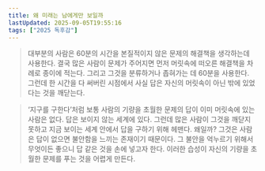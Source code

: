 ```yaml
---
title: 왜 미래는 남에게만 보일까
lastUpdated: 2025-09-05T19:55:16
tags: ["2025 독후감"]
---
```



<Bookmark image="https://shopping-phinf.pstatic.net/main_3244160/32441602214.20221230072257.jpg" url="https://search.shopping.naver.com/book/catalog/32441602214" description="정보혁명이 일어나면서 비즈니스를 둘러싼 환경도 불확실해져 앞이 잘 보이지 않는다. 여러 가지 시점이 교차하고 급격히 변화한다. 이렇듯 앞이 잘 보이지 않는 세계를 상대하는 경우 사물을 보는 시점은 한 가지가 아닌 때가 많다. 논리로 최적해를 구하려고 해도 나오지 않는다. 그런 악조건과 싸워 이겨 살아남는 비즈니스 리더는 대체 누구인가? 그들은 어떤 능력을 가지고 있는가? 그것이 이 책의 주제다."/>

> 대부분의 사람은 60분의 시간을 본질적이지 않은 문제의 해결책을 생각하는데 사용한다. 결국 많은 사람이 문제가 주어지면 먼저 머릿속에 떠오른 해결책을 차례로 종이에 적는다. 그리고 그것을 분류하거나 좁혀가는 데 60분을 사용한다. 그런데 한 시간을 다 써버린 시점에서 사실 답은 자신의 머릿속이 아닌 밖에 있었다는 것을 깨닫는다.  

> ‘지구를 구한다’처럼 보통 사람의 기량을 초월한 문제의 답이 이미 머릿속에 있는 사람은 없다. 답은 보이지 않는 세계에 있다. 그런데 많은 사람이 그것을 깨닫지 못하고 지금 보이는 세계 안에서 답을 구하기 위해 헤맨다. 왜일까?
> 그것은 사람은 답이 없으면 불안함을 느끼는 존재이기 때문이다. 그 불안을 억누르기 위해서 무엇이든 좋으니 답 같은 것을 손에 넣고자 한다. 이러한 습성이 자신의 기량을 초월한 문제를 푸는 것을 어렵게 만든다.

